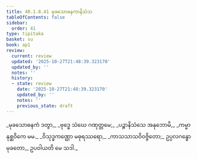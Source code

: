 ```yaml
---
title: 40.1.8.41 မုခသောဓနကာနိသံသ
tableOfContents: false
sidebar:
  order: 41
type: tipitaka
basket: su
book: ap1
review:
  current: review
  updated: '2025-10-27T21:48:39.323170'
  updated_by: ''
  notes: ''
  history:
  - state: review
    date: '2025-10-27T21:48:39.323170'
    updated_by: ''
    notes: ''
    previous_state: draft
---
```



<ReviewStatus review={frontmatter.review} showDetails={true} />

<HypothesisAnnotation frontmatter={frontmatter} />

<DynamicBreadcrumb />

<Division number="195" book="ap1" e="ch" v="20" p="369">

<Paragraph number="4492" type="verses" book="ap1">
_မုခသောဓနကံ ဒတွာ,_  
_ဗုဒ္ဓေ သံဃေ ဂဏုတ္တမေ;_  
_ပဉ္စာနိသံသေ အနုဘောမိ,_  
_ကမ္မာနုစ္ဆဝိကေ မမ._  

</Paragraph>

</Division>
<Division number="196" book="ap1" e="ch" v="20" p="369">

<Paragraph number="4493" book="ap1">
_ဝိသုဒ္ဓကဏ္ဌော မဓုရဿရော,_  
_ကာသသာသဝိဝဇ္ဇိတော;_  
ဥပ္ပလဂန္ဓော မုခတော,_  
ဥပဝါယတိ မေ သဒါ._
</Paragraph>
</Division>